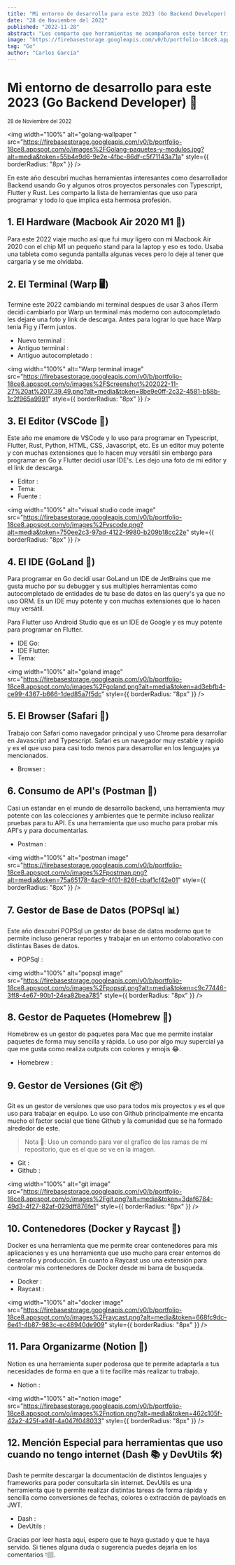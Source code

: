 ```yaml
---
title: "Mi entorno de desarrollo para este 2023 (Go Backend Developer) 🐹"
date: "28 de Noviembre del 2022"
published: "2022-11-28"
abstract: "Les comparto que herramientas me acompañaron este tercer trimestre del 2022 y que me acompañaran en el 2023."
image: "https://firebasestorage.googleapis.com/v0/b/portfolio-18ce8.appspot.com/o/images%2FGolang-paquetes-y-modulos.jpg?alt=media&token=55b4e9d6-9e2e-4fbc-86df-c5f71143a71a"
tag: "Go"
author: "Carlos García"
---
```


# Mi entorno de desarrollo para este 2023 (Go Backend Developer) 🐹

<small>28 de Noviembre del 2022</small>
<EditPost path="mi-entorno-desarrollo-en-go-2023" />

<img
  width="100%"
  alt="golang-wallpaper "
  src="https://firebasestorage.googleapis.com/v0/b/portfolio-18ce8.appspot.com/o/images%2FGolang-paquetes-y-modulos.jpg?alt=media&token=55b4e9d6-9e2e-4fbc-86df-c5f71143a71a"
  style={{ borderRadius: "8px" }}
/>

En este año descubrí muchas herramientas interesantes como desarrollador Backend usando Go y algunos otros proyectos personales con Typescript, Flutter y Rust. Les comparto la lista de herramientas que uso para programar y todo lo que implica esta hermosa profesión.

## 1. El Hardware (Macbook Air 2020 M1 🍎)

Para este 2022 viaje mucho así que fui muy ligero con mi Macbook Air 2020 con el chip M1 un pequeño stand para la laptop y eso es todo. Usaba una tableta como segunda pantalla algunas veces pero lo deje al tener que cargarla y se me olvidaba.

## 2. El Terminal (Warp 🖥️)

Termine este 2022 cambiando mi terminal despues de usar 3 años iTerm decidí cambiarlo por Warp un terminal más moderno con autocompletado les dejaré una foto y link de descarga. Antes para lograr lo que hace Warp tenia Fig y iTerm juntos.

- Nuevo terminal : <BlogLink url="https://app.warp.dev/referral/79PGMV" content="Warp"/>
- Antiguo terminal : <BlogLink url="https://iterm2.com/" content="iTerm"/>
- Antiguo autocompletado : <BlogLink url="https://fig.io/" content="Fig"/>

<img
  width="100%"
  alt="Warp terminal image"
  src="https://firebasestorage.googleapis.com/v0/b/portfolio-18ce8.appspot.com/o/images%2FScreenshot%202022-11-27%20at%2017.39.49.png?alt=media&token=8be9e0ff-2c32-4581-b58b-1c2f965a9991"
  style={{ borderRadius: "8px" }}
/>

## 3. El Editor (VSCode 📝)

Este año me enamore de VSCode y lo uso para programar en Typescript, Flutter, Rust, Python, HTML, CSS, Javascript, etc. Es un editor muy potente y con muchas extensiones que lo hacen muy versátil sin embargo para programar en Go y Flutter decidí usar IDE's. Les dejo una foto de mi editor y el link de descarga.

- Editor : <BlogLink url="https://code.visualstudio.com/" content="VSCode"/>
- Tema: <BlogLink url="https://marketplace.visualstudio.com/items?itemName=sdras.night-owl" content="Night Owl"/>
- Fuente : <BlogLink url="https://github.com/tonsky/FiraCode" content="Fira Code"/>

<img
  width="100%"
  alt="visual studio code image"
  src="https://firebasestorage.googleapis.com/v0/b/portfolio-18ce8.appspot.com/o/images%2Fvscode.png?alt=media&token=750ee2c3-97ad-4122-9980-b209b18cc22e"
  style={{ borderRadius: "8px" }}
/>

## 4. El IDE (GoLand 🐹)

Para programar en Go decidí usar GoLand un IDE de JetBrains que me gusta mucho por su debugger y sus multiples herramientas como autocompletado de entidades de tu base de datos en las query's ya que no uso ORM. Es un IDE muy potente y con muchas extensiones que lo hacen muy versátil.

Para Flutter uso Android Studio que es un IDE de Google y es muy potente para programar en Flutter.

- IDE Go: <BlogLink url="https://www.jetbrains.com/go/" content="GoLand"/>
- IDE Flutter: <BlogLink url="https://developer.android.com/studio" content="Android Studio"/>
- Tema: <BlogLink url="https://plugins.jetbrains.com/plugin/10936-night-owl-theme" content="Night Owl"/>

<img
  width="100%"
  alt="goland image"
  src="https://firebasestorage.googleapis.com/v0/b/portfolio-18ce8.appspot.com/o/images%2Fgoland.png?alt=media&token=ad3ebfb4-ce99-4367-b666-1ded85a7f5dc"
  style={{ borderRadius: "8px" }}
/>

## 5. El Browser (Safari 🧭)

Trabajo con Safari como navegador principal y uso Chrome para desarrollar en Javascript and Typescript. Safari es un navegador muy estable y rapidó y es el que uso para casi todo menos para desarrollar en los lenguajes ya mencionados.

- Browser : <BlogLink url="https://www.apple.com/safari/" content="Safari"/>

## 6. Consumo de API's (Postman 📡)

Casi un estandar en el mundo de desarrollo backend, una herramienta muy potente con las colecciones y ambientes que te permite incluso realizar pruebas para tu API. Es una herramienta que uso mucho para probar mis API's y para documentarlas.

- Postman : <BlogLink url="https://www.postman.com/" content="Postman"/>

<img
  width="100%"
  alt="postman image"
  src="https://firebasestorage.googleapis.com/v0/b/portfolio-18ce8.appspot.com/o/images%2Fpostman.png?alt=media&token=75a65178-4ac9-4f01-826f-cbaf1cf42e01"
  style={{ borderRadius: "8px" }}
/>

## 7. Gestor de Base de Datos (POPSql 📊)

Este año descubrí POPSql un gestor de base de datos moderno que te permite incluso generar reportes y trabajar en un entorno colaborativo con distintas Bases de datos.

- POPSql : <BlogLink url="https://popsql.com/" content="POPSql"/>

<img
  width="100%"
  alt="popsql image"
  src="https://firebasestorage.googleapis.com/v0/b/portfolio-18ce8.appspot.com/o/images%2Fpopsql.png?alt=media&token=c9c77446-3ff8-4e67-90b1-24ea82bea785"
  style={{ borderRadius: "8px" }}
/>

## 8. Gestor de Paquetes (Homebrew 🍺)

Homebrew es un gestor de paquetes para Mac que me permite instalar paquetes de forma muy sencilla y rápida. Lo uso por algo muy supercial ya que me gusta como realiza outputs con colores y emojis 😂.

- Homebrew : <BlogLink url="https://brew.sh/" content="Homebrew"/>

## 9. Gestor de Versiones (Git 📦)

Git es un gestor de versiones que uso para todos mis proyectos y es el que uso para trabajar en equipo. Lo uso con Github principalmente me encanta mucho el factor social que tiene Github y la comunidad que se ha formado alrededor de este.

> Nota 📝: Uso un comando para ver el grafíco de las ramas de mi repositorio, que es el que se ve en la imagen.

- Git : <BlogLink url="https://git-scm.com/" content="Git"/>
- Github : <BlogLink url="https://github.com/solrac97gr" content="Github"/>

<img
  width="100%"
  alt="git image"
  src="https://firebasestorage.googleapis.com/v0/b/portfolio-18ce8.appspot.com/o/images%2Fgit.png?alt=media&token=3daf6784-49d3-4f27-82af-029dff876fe1"
  style={{ borderRadius: "8px" }}
/>

## 10. Contenedores (Docker y Raycast 🐳)

Docker es una herramienta que me permite crear contenedores para mis aplicaciones y es una herramienta que uso mucho para crear entornos de desarrollo y producción. En cuanto a Raycast uso una extensión para controlar mis contenedores de Docker desde mi barra de busqueda.

- Docker : <BlogLink url="https://www.docker.com/" content="Docker"/>
- Raycast : <BlogLink url="https://raycast.com/" content="Raycast"/>

<img
  width="100%"
  alt="docker image"
  src="https://firebasestorage.googleapis.com/v0/b/portfolio-18ce8.appspot.com/o/images%2Fraycast.png?alt=media&token=668fc9dc-6e41-4b87-983c-ec48940de909"
  style={{ borderRadius: "8px" }}
/>

## 11. Para Organizarme (Notion 📝)

Notion es una herramienta super poderosa que te permite adaptarla a tus necesidades de forma en que a ti te facilite más realizar tu trabajo.

- Notion : <BlogLink url="https://www.notion.so/" content="Notion"/>

<img
  width="100%"
  alt="notion image"
  src="https://firebasestorage.googleapis.com/v0/b/portfolio-18ce8.appspot.com/o/images%2Fnotion.png?alt=media&token=462c105f-42a2-425f-a94f-4a047f048033"
  style={{ borderRadius: "8px" }}
/>

## 12. Mención Especial para herramientas que uso cuando no tengo internet (Dash 📚 y DevUtils 🛠)

Dash te permite descargar la documentación de distintos lenguajes y frameworks para poder consultarla sin internet. DevUtils es una herramienta que te permite realizar distintas tareas de forma rápida y sencilla como conversiones de fechas, colores o extracción de payloads en JWT.

- Dash : <BlogLink url="https://kapeli.com/dash" content="Dash"/>
- DevUtils : <BlogLink url="https://devutils.app/" content="DevUtils"/>

Gracias por leer hasta aquí, espero que te haya gustado y que te haya servido. Si tienes alguna duda o sugerencia puedes dejarla en los comentarios 👇🏽.